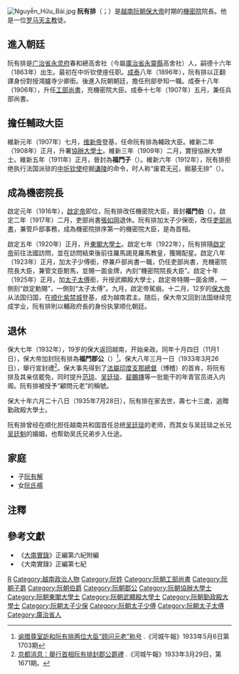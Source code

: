 [[File:Nguyễn_Hữu_Bài.jpg|thumb]]
'''阮有排'''（{{vie|v='''Nguyễn Hữu Bài'''|hn=阮有排}}；{{bd|1863年|9月28日|1935年|7月28日|catIdx=N阮}}）是[[越南|越南]][[阮朝|阮朝]][[保大帝|保大帝]]时期的[[機密院|機密院]]院長。他是一位[[罗马天主教|罗马天主教]]徒。

==進入朝廷==
阮有排是[[广治省|广治省]][[永灵府|永灵府]]春和總高舍社（今屬[[廣治省|廣治省]][[永靈縣|永靈縣]]高舍社）人，嗣德十六年（1863年）出生。最初在中圻钦使座任职。[[成泰|成泰]]八年（1896年），阮有排以正翻譯身份對授鴻臚寺少卿銜。後進入阮朝朝廷，擔任刑部參知一職。成泰十八年（1906年），升任[[工部尚書|工部尚書]]，充機密院大臣。成泰十七年（1907年）五月，兼任兵部尚書。

==擔任輔政大臣==
維新元年（1907年）七月，[[维新帝|维新帝]]登基，任命阮有排為輔政大臣。維新二年（1908年）正月，升署[[協辦大學士|協辦大學士]]。維新三年（1909年）二月，實授協辦大學士。維新五年（1911年）正月，晉封為'''福門子'''（{{vie|v='''Phước Môn Tử'''|hn=福門子}}）。維新六年（1912年），阮有排拒绝执行法国派驻的[[中圻钦使|中圻钦使]]挖掘[[谦陵|谦陵]]的命令，时人称“废君无[[吴廷可|可]]，掘墓无排”（{{lang|vi|Đày vua không Khả, Đào mả không Bài}}）。

==成為機密院長==
啟定元年（1916年），[[啟定帝|啟定帝]]即位，阮有排改任機密院大臣，晉封'''福門伯'''（{{vie|v='''Phước Môn Bá'''|hn=福門伯}}）。啟定二年（1917年）二月，吏部尚書[[張如岡|張如岡]]退休。阮有排加太子少保銜，改任[[吏部尚書|吏部尚書]]，兼管戶部事務，成為機密院排序第一的機密院大臣，是為首相。

啟定五年（1920年）正月，升[[東閣大學士|東閣大學士]]。啟定七年（1922年），阮有排隨[[啟定帝|啟定帝]]前往法國訪問，並在訪問結束後前往羅馬謁見羅馬教皇，獲賜配星。啟定八年（1923年）正月，加太子少傅銜，停兼戶部尚書一職，仍任吏部尚書，充機密院院長大臣，兼管文臣駙馬，並賜一面金牌，內刻“機密院院長大臣”。啟定十年（1925年）正月，加[[太子太傅|太子太傅]]銜，升授武顯殿大學士，啟定帝特賜一面金牌，一側刻“啟定勅賜”，一側刻“太子太傅”。九月，啟定帝駕崩。十二月，12岁的[[保大帝|保大帝]]从法国归国，在[[紫禁城_(顺化)|顺化紫禁城]]登基，成为越南君主。随后，保大帝又回到法国继续完成学业，阮有排則以輔政府長的身份执掌顺化朝廷。

==退休==
保大七年（1932年），19岁的保大返回越南，开始亲政。同年十月四日（11月1日），保大帝加封阮有排為'''福門郡公'''（{{vie|v='''Phước Môn Quận Công'''|hn=福門郡公}}）<ref>[http://baochi.nlv.gov.vn/baochi/cgi-bin/baochi?a=d&d=Rhc19330506.2.7 谕赠尊室訢和阮有排两位大臣“顾问元老”称号] {{Wayback|url=http://baochi.nlv.gov.vn/baochi/cgi-bin/baochi?a=d&d=Rhc19330506.2.7 |date=20190713042356 }}.《河城午報》1933年5月6日第1703期</ref>。保大八年三月一日（1933年3月26日），舉行宣封禮<ref>[http://baochi.nlv.gov.vn/baochi/cgi-bin/baochi?a=d&d=Rhc19330329.2.2 京都消息：舉行首相阮有排封郡公爵禮] {{Wayback|url=http://baochi.nlv.gov.vn/baochi/cgi-bin/baochi?a=d&d=Rhc19330329.2.2 |date=20190713042359 }}.《河城午報》1933年3月29日，第1671期。</ref>。保大事先得到了[[法屬印度支那總督|法屬印度支那總督]]{{link-fr|皮埃尔·马里·安托万·帕基耶|Pierre Pasquier (gouverneur général)|皮埃爾·帕基耶}}（博稽）的首肯，将阮有排及其亲信罷免，同时提升[[范琼|范琼]]、[[吴廷琰|吴廷琰]]、[[裴鵬摶|裴鵬摶]]等一批能干的年青官员进入内阁。阮有排被授予“顧問元老”的稱號。

保大十年六月二十八日（1935年7月28日），阮有排在家去世，壽七十三歲，追贈勤政殿大學士。

阮有排曾经在顺化担任越南共和国首任总统[[吴廷琰|吴廷琰]]的老师，而其女与吴廷琰之长兄[[吴廷魁|吴廷魁]]的婚姻，也帮助吴氏兄弟步入仕途。

==家庭==
*子[[阮有解|阮有解]]
*女[[阮氏楊|阮氏楊]]

==注釋==
{{reflist}}

==參考文獻==
*《[[大南實錄|大南實錄]]》正編第六紀附編
*《大南實錄》正編第七紀

[[Category:越南天主教徒|R]]
[[Category:越南政治人物|Category:越南政治人物]]
[[Category:阮姓|Category:阮姓]]
[[Category:阮朝工部尚書|Category:阮朝工部尚書]]
[[Category:阮朝子爵|Category:阮朝子爵]]
[[Category:阮朝伯爵|Category:阮朝伯爵]]
[[Category:阮朝郡公|Category:阮朝郡公]]
[[Category:阮朝協辦大學士|Category:阮朝協辦大學士]]
[[Category:阮朝東閣大學士|Category:阮朝東閣大學士]]
[[Category:阮朝武顯殿大學士|Category:阮朝武顯殿大學士]]
[[Category:阮朝勤政殿大學士|Category:阮朝勤政殿大學士]]
[[Category:阮朝太子少保|Category:阮朝太子少保]]
[[Category:阮朝太子少傅|Category:阮朝太子少傅]]
[[Category:阮朝太子太傅|Category:阮朝太子太傅]]
[[Category:廣治省人|Category:廣治省人]]